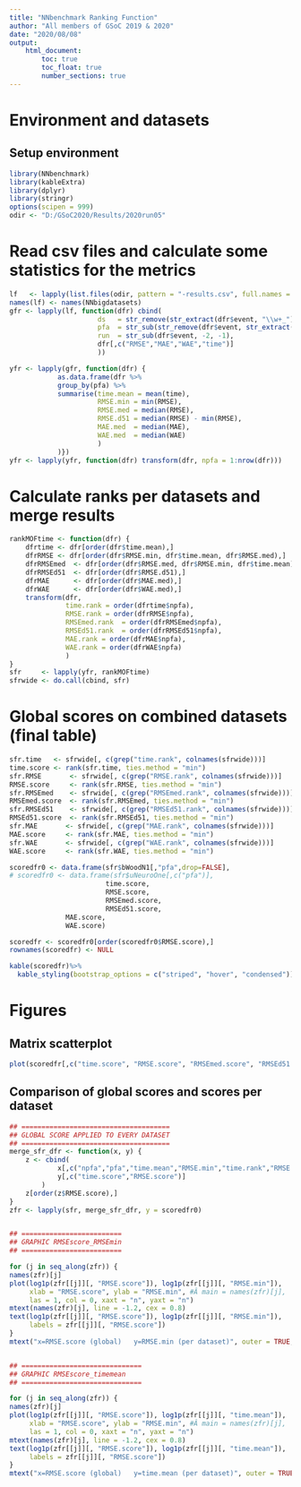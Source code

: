 ```yaml
---
title: "NNbenchmark Ranking Function"
author: "All members of GSoC 2019 & 2020"
date: "2020/08/08"
output:
    html_document:
        toc: true
        toc_float: true
        number_sections: true
---
```


# Environment and datasets 

## Setup environment
```r
library(NNbenchmark)
library(kableExtra)
library(dplyr)   
library(stringr) 
options(scipen = 999)
odir <- "D:/GSoC2020/Results/2020run05"
```

# Read csv files and calculate some statistics for the metrics

```r
lf   <- lapply(list.files(odir, pattern = "-results.csv", full.names = TRUE), csv::as.csv)
names(lf) <- names(NNbigdatasets)
gfr <- lapply(lf, function(dfr) cbind(
					  ds   = str_remove(str_extract(dfr$event, "\\w+_"), "_"),
					  pfa  = str_sub(str_remove(dfr$event, str_extract(dfr$event, "\\w+_")),  1, -4),
					  run  = str_sub(dfr$event, -2, -1),
					  dfr[,c("RMSE","MAE","WAE","time")]
					  ))

yfr <- lapply(gfr, function(dfr) {
			as.data.frame(dfr %>%
			group_by(pfa) %>%
			summarise(time.mean = mean(time), 
			          RMSE.min = min(RMSE), 
			          RMSE.med = median(RMSE),
			          RMSE.d51 = median(RMSE) - min(RMSE),
			          MAE.med  = median(MAE),
			          WAE.med  = median(WAE)
					  )
			)})
yfr <- lapply(yfr, function(dfr) transform(dfr, npfa = 1:nrow(dfr)))
```

# Calculate ranks per datasets and merge results
```r
rankMOFtime <- function(dfr) {
	dfrtime <- dfr[order(dfr$time.mean),]
	dfrRMSE <- dfr[order(dfr$RMSE.min, dfr$time.mean, dfr$RMSE.med),]
	dfrRMSEmed  <- dfr[order(dfr$RMSE.med, dfr$RMSE.min, dfr$time.mean),]
	dfrRMSEd51  <- dfr[order(dfr$RMSE.d51),]
	dfrMAE      <- dfr[order(dfr$MAE.med),]
	dfrWAE      <- dfr[order(dfr$WAE.med),]
	transform(dfr, 
			  time.rank = order(dfrtime$npfa),
			  RMSE.rank = order(dfrRMSE$npfa),
			  RMSEmed.rank  = order(dfrRMSEmed$npfa),
			  RMSEd51.rank  = order(dfrRMSEd51$npfa),
			  MAE.rank = order(dfrMAE$npfa),
			  WAE.rank = order(dfrWAE$npfa)
			  )
}
sfr     <- lapply(yfr, rankMOFtime)
sfrwide <- do.call(cbind, sfr)
```

# Global scores on combined datasets (final table)
```r
sfr.time   <- sfrwide[, c(grep("time.rank", colnames(sfrwide)))]
time.score <- rank(sfr.time, ties.method = "min")
sfr.RMSE       <- sfrwide[, c(grep("RMSE.rank", colnames(sfrwide)))]
RMSE.score     <- rank(sfr.RMSE, ties.method = "min")
sfr.RMSEmed    <- sfrwide[, c(grep("RMSEmed.rank", colnames(sfrwide)))]
RMSEmed.score  <- rank(sfr.RMSEmed, ties.method = "min")
sfr.RMSEd51    <- sfrwide[, c(grep("RMSEd51.rank", colnames(sfrwide)))]
RMSEd51.score  <- rank(sfr.RMSEd51, ties.method = "min")
sfr.MAE       <- sfrwide[, c(grep("MAE.rank", colnames(sfrwide)))]
MAE.score     <- rank(sfr.MAE, ties.method = "min")
sfr.WAE       <- sfrwide[, c(grep("WAE.rank", colnames(sfrwide)))]
WAE.score     <- rank(sfr.WAE, ties.method = "min")

scoredfr0 <- data.frame(sfr$bWoodN1[,"pfa",drop=FALSE], 
# scoredfr0 <- data.frame(sfr$uNeuroOne[,c("pfa")], 
						time.score, 
					    RMSE.score, 
					    RMSEmed.score,
					    RMSEd51.score,
              MAE.score,
              WAE.score)

scoredfr <- scoredfr0[order(scoredfr0$RMSE.score),]
rownames(scoredfr) <- NULL

kable(scoredfr)%>%
  kable_styling(bootstrap_options = c("striped", "hover", "condensed"))
```

# Figures

## Matrix scatterplot
```r

plot(scoredfr[,c("time.score", "RMSE.score", "RMSEmed.score", "RMSEd51.score")], las = 1)
```

## Comparison of global scores and scores per dataset
```r
## =====================================
## GLOBAL SCORE APPLIED TO EVERY DATASET
## =====================================
merge_sfr_dfr <- function(x, y) {
	z <- cbind(
			x[,c("npfa","pfa","time.mean","RMSE.min","time.rank","RMSE.rank")], 
			y[,c("time.score","RMSE.score")]
		)
	z[order(z$RMSE.score),]
}
zfr <- lapply(sfr, merge_sfr_dfr, y = scoredfr0)


## =========================
## GRAPHIC RMSEscore_RMSEmin
## =========================

for (j in seq_along(zfr)) {
names(zfr)[j]
plot(log1p(zfr[[j]][, "RMSE.score"]), log1p(zfr[[j]][, "RMSE.min"]),
     xlab = "RMSE.score", ylab = "RMSE.min", #Â main = names(zfr)[j], 
     las = 1, col = 0, xaxt = "n", yaxt = "n")
mtext(names(zfr)[j], line = -1.2, cex = 0.8)
text(log1p(zfr[[j]][, "RMSE.score"]), log1p(zfr[[j]][, "RMSE.min"]),
	 labels = zfr[[j]][, "RMSE.score"])
}
mtext("x=RMSE.score (global)   y=RMSE.min (per dataset)", outer = TRUE, line = 1)


## ==============================
## GRAPHIC RMSEscore_timemean
## ==============================

for (j in seq_along(zfr)) {
names(zfr)[j]
plot(log1p(zfr[[j]][, "RMSE.score"]), log1p(zfr[[j]][, "time.mean"]),
     xlab = "RMSE.score", ylab = "RMSE.min", #Â main = names(zfr)[j], 
     las = 1, col = 0, xaxt = "n", yaxt = "n")
mtext(names(zfr)[j], line = -1.2, cex = 0.8)
text(log1p(zfr[[j]][, "RMSE.score"]), log1p(zfr[[j]][, "time.mean"]),
	 labels = zfr[[j]][, "RMSE.score"])
}
mtext("x=RMSE.score (global)   y=time.mean (per dataset)", outer = TRUE, line = 1)
```


